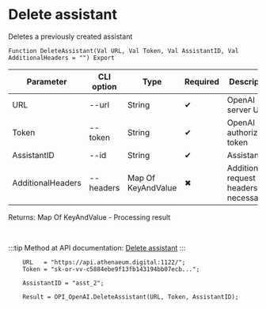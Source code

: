 ﻿---
sidebar_position: 4
description: Delete assistant and other functions to work with OpenAI in the Open Integration Package, a free open-source integration library for 1C:Enterprise 8, OneScript and CLI
keywords: [1C, 1С, 1С:Enterprise, 1С:Enterprise 8.3, API, Integration, Services, Exchange, OneScript, CLI, OpenAI]
---


# Delete assistant
 Deletes a previously created assistant



`Function DeleteAssistant(Val URL, Val Token, Val AssistantID, Val AdditionalHeaders = "") Export`

  | Parameter | CLI option | Type | Required | Description |
  |-|-|-|-|-|
  | URL | --url | String | &#x2714; | OpenAI server URL |
  | Token | --token | String | &#x2714; | OpenAI authorization token |
  | AssistantID | --id | String | &#x2714; | Assistant ID |
  | AdditionalHeaders | --headers | Map Of KeyAndValue | &#x2716; | Additional request headers, if necessary |

  
  Returns:  Map Of KeyAndValue - Processing result

<br/>

:::tip
Method at API documentation: [Delete assistant](https://platform.openai.com/docs/api-reference/assistants/deleteAssistant)
:::
<br/>



```bsl title="1C:Enterprise/OneScript code example"
    URL   = "https://api.athenaeum.digital:1122/";
    Token = "sk-or-vv-c5884ebe9f13fb143194bb07ecb...";

    AssistantID = "asst_2";

    Result = OPI_OpenAI.DeleteAssistant(URL, Token, AssistantID);
```
 




